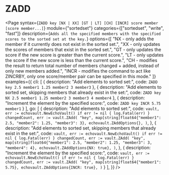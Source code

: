 # ZADD

<Page
  syntax={`ZADD key [NX | XX] [GT | LT] [CH] [INCR] score member [score member...]`}
  module={"sortedset"}
  categories={["sortedset", "write", "fast"]}
  description={`Adds all the specified members with the specified scores to the sorted set at the key.`}
  options={[
  "NX - only adds the member if it currently does not exist in the sorted set.",
  "XX - only updates the scores of members that exist in the sorted set.",
  "GT - only updates the score if the new score is greater than the current score.",
  "LT - only updates the score if the new score is less than the current score.",
  "CH - modifies the result to return total number of members changed + added, instead of only new members added.",
  "INCR - modifies the command to act like ZINCRBY, only one score/member pair can be specified in this mode."
  ]}
  examples={{
    cli: [
      {
        description: "Add elements to sorted set:",
        code: `ZADD key 2.5 member1 1.25 member2 3 member3`
      },
      {
        description: "Add elements to sorted set, skipping members that already exist in the set:",
        code: `ZADD key NX 2.5 member1 1.25 member2 3 member3 4 member4`
      },
      {
        description: "Increment the element by the specified score:",
        code: `ZADD key INCR 5.75 member1`
      }
    ],
    go: [
      {
        description: "Add elements to sorted set:",
        code: `vault, err := echovault.NewEchoVault()
if err != nil {
  log.Fatal(err)
}
 changedCount, err := vault.ZAdd(
  "key",
  map[string]float64{"member1": 2.5, "member2": 1.25, "member3": 3},
  echovault.ZAddOptions{},
)`,
      },
      {
        description: "Add elements to sorted set, skipping members that already exist in the set:",
        code: `vault, err := echovault.NewEchoVault()
if err != nil {
  log.Fatal(err)
}
 changedCount, err := vault.ZAdd(
  "key",
  map[string]float64{"member1": 2.5, "member2": 1.25, "member3": 3, "member4": 4},
  echovault.ZAddOptions{NX: true},
)`,
      },
      {
        description: "Increment the element by the specified score:",
        code: `vault, err := echovault.NewEchoVault()
if err != nil {
  log.Fatal(err)
}
 changedCount, err := vault.ZAdd(
  "key",
  map[string]float64{"member1": 5.75},
  echovault.ZAddOptions{INCR: true},
)`
      }
    ],
  }}
/>